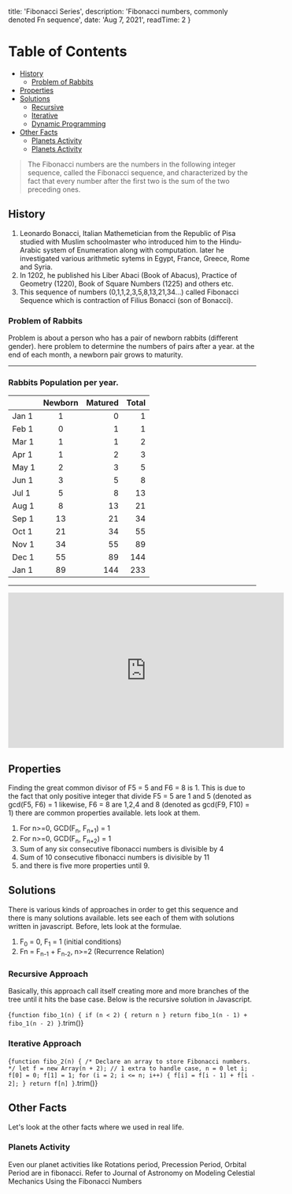 
  title: 'Fibonacci Series',
  description: 'Fibonacci numbers, commonly denoted Fn sequence',
  date: 'Aug 7, 2021',
  readTime: 2 
}


Table of Contents
=================

   * [History](#history)
      * [Problem of Rabbits](#problem-of-rabbits)
   * [Properties](#properties)
   * [Solutions](#solutions)
      * [Recursive](#recursive)
      * [Iterative](#iterative)
      * [Dynamic Programming](#dyanamic-programming)
   * [Other Facts](#other-facts)
      * [Planets Activity](#planets-activity)
      * [Planets Activity](#planets-activity)

> The Fibonacci numbers are the numbers in the following integer sequence, called the Fibonacci sequence, and characterized by the fact that every number after the first two is the sum of the two preceding ones.

## <a name="history">History</a>
1. <ExternalLink url="https://en.wikipedia.org/wiki/Fibonacci">Leonardo Bonacci</ExternalLink>, Italian Mathemetician from the Republic of Pisa studied with Muslim schoolmaster who introduced him to the Hindu-Arabic system of Enumeration along with computation. later he investigated various arithmetic sytems in Egypt, France, Greece, Rome and Syria.
1. In 1202, he published his <ExternalLink url="https://en.wikipedia.org/wiki/Liber_Abaci">Liber Abaci</ExternalLink> (Book of Abacus), Practice of Geometry (1220), Book of Square Numbers (1225) and others etc.
1. This sequence of numbers (0,1,1,2,3,5,8,13,21,34...) called Fibonacci Sequence which is contraction of Filius Bonacci (son of Bonacci).

### <a name="problem-of-rabbits">Problem of Rabbits</a>
Problem is about a person who has a pair of newborn rabbits (different gender). here problem to determine the numbers of pairs after a year. at the end of each month, a newborn pair grows to maturity. 

- - -
### Rabbits Population per year.
|    | Newborn |  Matured |  Total |
|----------|:-------------:|------:|------:|
| Jan 1 |  1 | 0 | 1 |
| Feb 1 |  0 | 1 | 1 |
| Mar 1 |  1 | 1 | 2 |
| Apr 1 |  1 | 2 | 3 |
| May 1 |  2 | 3 | 5 |
| Jun 1 |  3 | 5 | 8 |
| Jul 1 |  5 | 8 | 13 |
| Aug 1 |  8 | 13 | 21 |
| Sep 1 |  13 | 21 | 34 |
| Oct 1 |  21 | 34 | 55 |
| Nov 1 |  34 | 55 | 89 |
| Dec 1 |  55 | 89 | 144 |
| Jan 1 |  89 | 144 | 233 |

- - -

<iframe width="560" height="315" src="https://www.youtube.com/embed/X1L8XMTi_Vw" title="YouTube video player" frameBorder="0" allow="accelerometer; autoplay; clipboard-write; encrypted-media; gyroscope; picture-in-picture" allowFullScreen></iframe>

## <a name="properties">Properties</a>
Finding the great common divisor of F5 = 5 and F6 = 8 is 1. This is due to the fact that only positive integer that divide F5 = 5 are 1 and 5 (denoted as gcd(F5, F6) = 1 likewise, F6 = 8 are 1,2,4 and 8 (denoted as gcd(F9, F10) = 1) there are common properties available. lets look at them.

1. For n>=0, GCD(F<sub>n</sub>, F<sub>n+1</sub>) = 1
1. For n>=0, GCD(F<sub>n</sub>, F<sub>n+2</sub>) = 1
1. Sum of any six consecutive fibonacci numbers is divisible by 4
1. Sum of 10 consecutive fibonacci numbers is divisible by 11
1. and there is five more properties until 9.

## <a name="solutions">Solutions</a>
There is various kinds of approaches in order to get this sequence and there is many solutions available. lets see each of them with solutions written in javascript. 
Before, lets look at the formulae.

1. F<sub>0</sub> = 0, F<sub>1</sub> = 1 (initial conditions)
2. Fn = F<sub>n-1</sub> + F<sub>n-2</sub>, n>=2 (Recurrence Relation)

### <a name="properties">Recursive Approach</a>
Basically, this approach call itself creating more and more branches of the tree until it hits the base case.
Below is the recursive solution in Javascript.

<CodeBlock>{`
function fibo_1(n) {
  if (n < 2) {
    return n
  }
  return fibo_1(n - 1) + fibo_1(n - 2)
}
`.trim()}</CodeBlock>

### <a name="iterative">Iterative Approach</a>

<CodeBlock>{`
function fibo_2(n) {
  /* Declare an array to store Fibonacci numbers. */
  let f = new Array(n + 2); // 1 extra to handle case, n = 0
  let i;
  f[0] = 0;
  f[1] = 1;
  for (i = 2; i <= n; i++) {
    f[i] = f[i - 1] + f[i - 2];
  }
  return f[n]
}
`.trim()}</CodeBlock>

## <a name="other-facts">Other Facts</a>
Let's look at the other facts where we used in real life.

### <a name="planets-activity">Planets Activity</a>
Even our planet activities like Rotations period, Precession Period, Orbital Period are in fibonacci. Refer to Journal of Astronomy on <ExternalLink url="http://article.sapub.org/10.5923.j.astronomy.20190801.02.html">Modeling Celestial Mechanics Using the Fibonacci Numbers</ExternalLink>